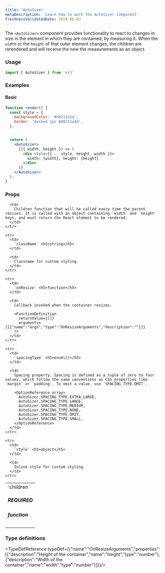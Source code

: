 ```yaml
---
title: 'AutoSizer'
metaDescription: 'Learn how to work the AutoSizer component'
freshnessValidatedDate: 2024-06-03
---
```


The `<AutoSizer>` component provides functionality to react to changes in size in the element in which they are contained, by measuring it. When the `width` or the `height` of that outer element changes, the children are rerendered and will receive the new the measurements as an object.

### Usage

```js
import { AutoSizer } from 'nr1'
```

### Examples

#### Basic

```jsx
function render() {
  const style = {
    backgroundColor: '#d8211a1a',
    border: 'dashed 1px #d8211a4d',
  };


  return (
    <AutoSizer>
      {({ width, height }) => (
        <div style={{ ...style, height, width }}>
          width: {width}, height: {height}
        </div>
      )}
    </AutoSizer>
  );
}
```

### Props

<table>
  <tbody>
    <tr>
      <td>
        `children` <h5>REQUIRED</h5><h5>function</h5>
      </td>

      <td>
        Children function that will be called every time the parent resizes. It is called with an object containing `width` and `height` keys, and must return the React element to be rendered.
      </td>
    </tr>

    <tr>
      <td>
        `className` <h5>string</h5>
      </td>

      <td>
        Classname for custom styling.
      </td>
    </tr>

    <tr>
      <td>
        `onResize` <h5>function</h5>
      </td>

      <td>
        Callback invoked when the container resizes.

        <FunctionDefinition
          returnValue={[]}
          arguments={[{"name":"args","type":"OnResizeArguments","description":""}]}
        />
      </td>
    </tr>

    <tr>
      <td>
        `spacingType` <h5>enum\[]</h5>
      </td>

      <td>
        Spacing property. Spacing is defined as a tuple of zero to four values, which follow the same conventions as CSS properties like `margin` or `padding`. To omit a value, use `SPACING_TYPE.OMIT`.

        <OptionReference array>
          AutoSizer.SPACING_TYPE.EXTRA_LARGE,
          AutoSizer.SPACING_TYPE.LARGE,
          AutoSizer.SPACING_TYPE.MEDIUM,
          AutoSizer.SPACING_TYPE.NONE,
          AutoSizer.SPACING_TYPE.OMIT,
          AutoSizer.SPACING_TYPE.SMALL,
        </OptionReference>
      </td>
    </tr>

    <tr>
      <td>
        `style` <h5>object</h5>
      </td>

      <td>
        Inline style for custom styling.
      </td>
    </tr>
  </tbody>
</table>

### Type definitions

<TypeDefReference typeDef={{"name":"OnResizeArguments","properties":[{"description":"Height of the container","name":"height","type":"number"},{"description":"Width of the container","name":"width","type":"number"}]}}/>
